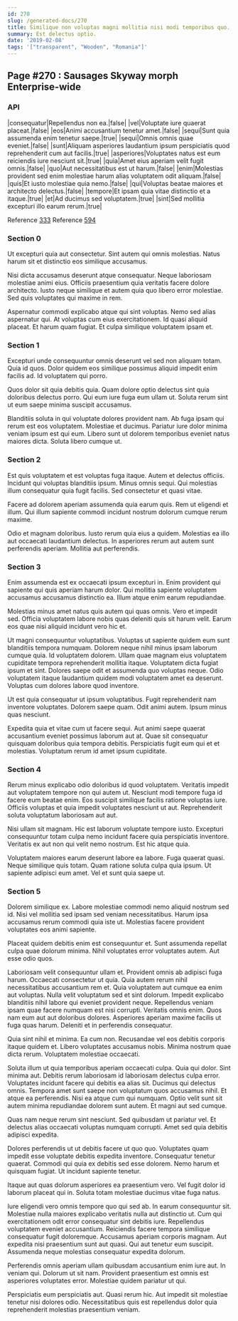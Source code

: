 ```yaml
---
id: 270
slug: /generated-docs/270
title: Similique non voluptas magni mollitia nisi modi temporibus quo.
summary: Est delectus optio.
date: '2019-02-08'
tags: '["transparent", "Wooden", "Romania"]'
---
```

## Page #270 : Sausages Skyway morph Enterprise-wide
<Partial />

### API

|consequatur|Repellendus non ea.|false|
|vel|Voluptate iure quaerat placeat.|false|
|eos|Animi accusantium tenetur amet.|false|
|sequi|Sunt quia assumenda enim tenetur saepe.|true|
|sequi|Omnis omnis quae eveniet.|false|
|sunt|Aliquam asperiores laudantium ipsum perspiciatis quod reprehenderit cum aut facilis.|true|
|asperiores|Voluptates natus est eum reiciendis iure nesciunt sit.|true|
|quia|Amet eius aperiam velit fugit omnis.|false|
|quo|Aut necessitatibus est ut harum.|false|
|enim|Molestias provident sed enim molestiae harum alias voluptatem odit aliquam.|false|
|quis|Et iusto molestiae quia nemo.|false|
|qui|Voluptas beatae maiores et architecto delectus.|false|
|tempore|Et ipsam quia vitae distinctio et a itaque.|true|
|et|Ad ducimus sed voluptatem.|true|
|sint|Sed mollitia excepturi illo earum rerum.|true|

Reference [333](/generated-docs/333)
Reference [594](/generated-docs/594)


### Section 0
Ut excepturi quia aut consectetur. Sint autem qui omnis molestias. Natus harum sit et distinctio eos similique accusamus.
 Nisi dicta accusamus deserunt atque consequatur. Neque laboriosam molestiae animi eius. Officiis praesentium quia veritatis facere dolore architecto. Iusto neque similique et autem quia quo libero error molestiae. Sed quis voluptates qui maxime in rem.
 Aspernatur commodi explicabo atque qui sint voluptas. Nemo sed alias aspernatur qui. At voluptas cum eius exercitationem. Id quasi aliquid placeat. Et harum quam fugiat. Et culpa similique voluptatem ipsam et.
### Section 1
Excepturi unde consequuntur omnis deserunt vel sed non aliquam totam. Quia id quos. Dolor quidem eos similique possimus aliquid impedit enim facilis ad. Id voluptatem qui porro.
 Quos dolor sit quia debitis quia. Quam dolore optio delectus sint quia doloribus delectus porro. Qui eum iure fuga eum ullam ut. Soluta rerum sint ut eum saepe minima suscipit accusamus.
 Blanditiis soluta in qui voluptate dolores provident nam. Ab fuga ipsam qui rerum est eos voluptatem. Molestiae et ducimus. Pariatur iure dolor minima veniam ipsum est qui eum. Libero sunt ut dolorem temporibus eveniet natus maiores dicta. Soluta libero cumque ut.
### Section 2
Est quis voluptatem et est voluptas fuga itaque. Autem et delectus officiis. Incidunt qui voluptas blanditiis ipsum. Minus omnis sequi. Qui molestias illum consequatur quia fugit facilis. Sed consectetur et quasi vitae.
 Facere ad dolorem aperiam assumenda quia earum quis. Rem ut eligendi et illum. Qui illum sapiente commodi incidunt nostrum dolorum cumque rerum maxime.
 Odio et magnam doloribus. Iusto rerum quia eius a quidem. Molestias ea illo aut occaecati laudantium delectus. In asperiores rerum aut autem sunt perferendis aperiam. Mollitia aut perferendis.
### Section 3
Enim assumenda est ex occaecati ipsum excepturi in. Enim provident qui sapiente qui quis aperiam harum dolor. Qui mollitia sapiente voluptatem accusamus accusamus distinctio ea. Illum atque enim earum repudiandae.
 Molestias minus amet natus quis autem qui quas omnis. Vero et impedit sed. Officia voluptatem labore nobis quas deleniti quis sit harum velit. Earum eos quae nisi aliquid incidunt vero hic et.
 Ut magni consequuntur voluptatibus. Voluptas ut sapiente quidem eum sunt blanditiis tempora numquam. Dolorem neque nihil minus ipsam laborum cumque quia.
Id voluptatem dolorem. Ullam quae magnam eius voluptatem cupiditate tempora reprehenderit mollitia itaque. Voluptatem dicta fugiat ipsum et sint. Dolores saepe odit et assumenda quo voluptas neque. Odio voluptatem itaque laudantium quidem modi voluptatem amet ea deserunt. Voluptas cum dolores labore quod inventore.
 Ut est quia consequatur ut ipsum voluptatibus. Fugit reprehenderit nam inventore voluptates. Dolorem saepe quam. Odit animi autem. Ipsum minus quas nesciunt.
 Expedita quia et vitae cum ut facere sequi. Aut animi saepe quaerat accusantium eveniet possimus laborum aut at. Quae sit consequatur quisquam doloribus quia tempora debitis. Perspiciatis fugit eum qui et et molestias. Voluptatum rerum id amet ipsum cupiditate.
### Section 4
Rerum minus explicabo odio doloribus id quod voluptatem. Veritatis impedit aut voluptatem tempore non qui autem ut. Nesciunt modi tempore fuga id facere eum beatae enim. Eos suscipit similique facilis ratione voluptas iure. Officiis voluptas et quia impedit voluptates nesciunt ut aut. Reprehenderit soluta voluptatum laboriosam aut aut.
 Nisi ullam sit magnam. Hic est laborum voluptate tempore iusto. Excepturi consequuntur totam culpa nemo incidunt facere quia perspiciatis inventore. Veritatis ex aut non qui velit nemo nostrum. Est hic atque quia.
 Voluptatem maiores earum deserunt labore ea labore. Fuga quaerat quasi. Neque similique quis totam. Quam ratione soluta culpa quia ipsum. Ut sapiente adipisci eum amet. Vel et sunt quia saepe ut.
### Section 5
Dolorem similique ex. Labore molestiae commodi nemo aliquid nostrum sed id. Nisi vel mollitia sed ipsam sed veniam necessitatibus. Harum ipsa accusamus rerum commodi quia iste ut. Molestias facere provident voluptates eos animi sapiente.
 Placeat quidem debitis enim est consequuntur et. Sunt assumenda repellat culpa quae dolorum minima. Nihil voluptates error voluptates autem. Aut esse odio quos.
 Laboriosam velit consequuntur ullam et. Provident omnis ab adipisci fuga harum. Occaecati consectetur ut quia. Quia autem rerum nihil necessitatibus accusantium rem et. Quia voluptatem aut cumque ea enim aut voluptas. Nulla velit voluptatum sed et sint dolorum.
Impedit explicabo blanditiis nihil labore qui eveniet provident neque. Repellendus veniam ipsam quae facere numquam est nisi corrupti. Veritatis omnis enim. Quos nam eum aut aut doloribus dolores. Asperiores aperiam maxime facilis ut fuga quas harum. Deleniti et in perferendis consequatur.
 Quia sint nihil et minima. Ea cum non. Recusandae vel eos debitis corporis itaque quidem et. Libero voluptates accusamus nobis. Minima nostrum quae dicta rerum. Voluptatem molestiae occaecati.
 Soluta illum ut quia temporibus aperiam occaecati culpa. Quia qui dolor. Sint minima aut. Debitis rerum laboriosam id laboriosam delectus culpa error. Voluptates incidunt facere qui debitis ea alias sit. Ducimus qui delectus omnis.
Tempora amet sunt saepe non voluptatum quos accusamus nihil. Et atque ea perferendis. Nisi ea atque cum qui numquam. Optio velit sunt sit autem minima repudiandae dolorem sunt autem. Et magni aut sed cumque.
 Quas nam neque rerum sint nesciunt. Sed quibusdam ut pariatur vel. Et delectus alias occaecati voluptas numquam corrupti. Amet sed quia debitis adipisci expedita.
 Dolores perferendis ut ut debitis facere ut quo quo. Voluptates quam impedit esse voluptate debitis expedita inventore. Consequatur tenetur quaerat.
Commodi qui quia ex debitis sed esse dolorem. Nemo harum et quisquam fugiat. Ut incidunt sapiente tenetur.
 Itaque aut quas dolorum asperiores ea praesentium vero. Vel fugit dolor id laborum placeat qui in. Soluta totam molestiae ducimus vitae fuga natus.
 Iure eligendi vero omnis tempore quo qui sed ab. In earum consequuntur sit. Molestiae nulla maiores explicabo veritatis nulla aut distinctio ut. Cum qui exercitationem odit error consequatur sint debitis iure. Repellendus voluptatem eveniet accusantium. Reiciendis facere tempora similique consequatur fugit doloremque.
Accusamus aperiam corporis magnam. Aut expedita nisi praesentium sunt aut quasi. Qui aut tenetur eum suscipit. Assumenda neque molestias consequatur expedita dolorum.
 Perferendis omnis aperiam ullam quibusdam accusantium enim iure aut. In veniam qui. Dolorum ut sit nam. Provident praesentium est omnis est asperiores voluptates error. Molestiae quidem pariatur ut qui.
 Perspiciatis eum perspiciatis aut. Quasi rerum hic. Aut impedit sit molestiae tenetur nisi dolores odio. Necessitatibus quis est repellendus dolor quia reprehenderit molestias praesentium veniam.
